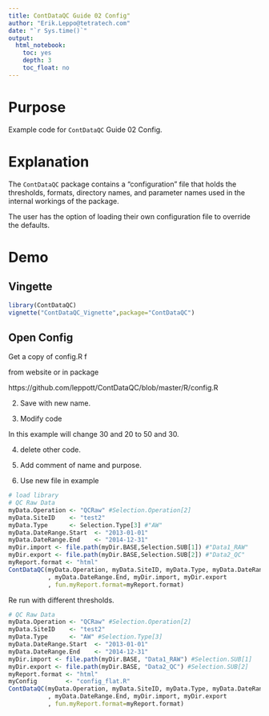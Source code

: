 ```yaml
---
title: ContDataQC Guide 02 Config"
author: "Erik.Leppo@tetratech.com"
date: "`r Sys.time()`"
output: 
  html_notebook:
    toc: yes
    depth: 3
    toc_float: no
---
```

# Purpose
Example code for `ContDataQC` Guide 02 Config.

# Explanation
The `ContDataQC` package contains a “configuration” file that holds the thresholds, formats, directory names, and parameter names used in the internal workings of the package.

The user has the option of loading their own configuration file to override the defaults.  

# Demo

## Vingette
```r
library(ContDataQC)
vignette("ContDataQC_Vignette",package="ContDataQC")
```

## Open Config
Get a copy of config.R 
f

from website or in package

https://github.com/leppott/ContDataQC/blob/master/R/config.R

2. Save with new name.

3. Modify code

In this example will change 30 and 20 to 50 and 30.


4. delete other code.

5. Add comment of name and purpose.

6. Use new file in example



```r
# load library
# QC Raw Data
myData.Operation <- "QCRaw" #Selection.Operation[2]
myData.SiteID    <- "test2"
myData.Type      <- Selection.Type[3] #"AW"
myData.DateRange.Start  <- "2013-01-01"
myData.DateRange.End    <- "2014-12-31"
myDir.import <- file.path(myDir.BASE,Selection.SUB[1]) #"Data1_RAW"
myDir.export <- file.path(myDir.BASE,Selection.SUB[2]) #"Data2_QC"
myReport.format <- "html"
ContDataQC(myData.Operation, myData.SiteID, myData.Type, myData.DateRange.Start
           , myData.DateRange.End, myDir.import, myDir.export
           , fun.myReport.format=myReport.format)
```

Re run with different thresholds.

```r
# QC Raw Data
myData.Operation <- "QCRaw" #Selection.Operation[2]
myData.SiteID    <- "test2"
myData.Type      <- "AW" #Selection.Type[3] 
myData.DateRange.Start  <- "2013-01-01"
myData.DateRange.End    <- "2014-12-31"
myDir.import <- file.path(myDir.BASE, "Data1_RAW") #Selection.SUB[1]
myDir.export <- file.path(myDir.BASE, "Data2_QC") #Selection.SUB[2]
myReport.format <- "html"
myConfig        <- "config_flat.R"
ContDataQC(myData.Operation, myData.SiteID, myData.Type, myData.DateRange.Start
           , myData.DateRange.End, myDir.import, myDir.export
           , fun.myReport.format=myReport.format)
```

